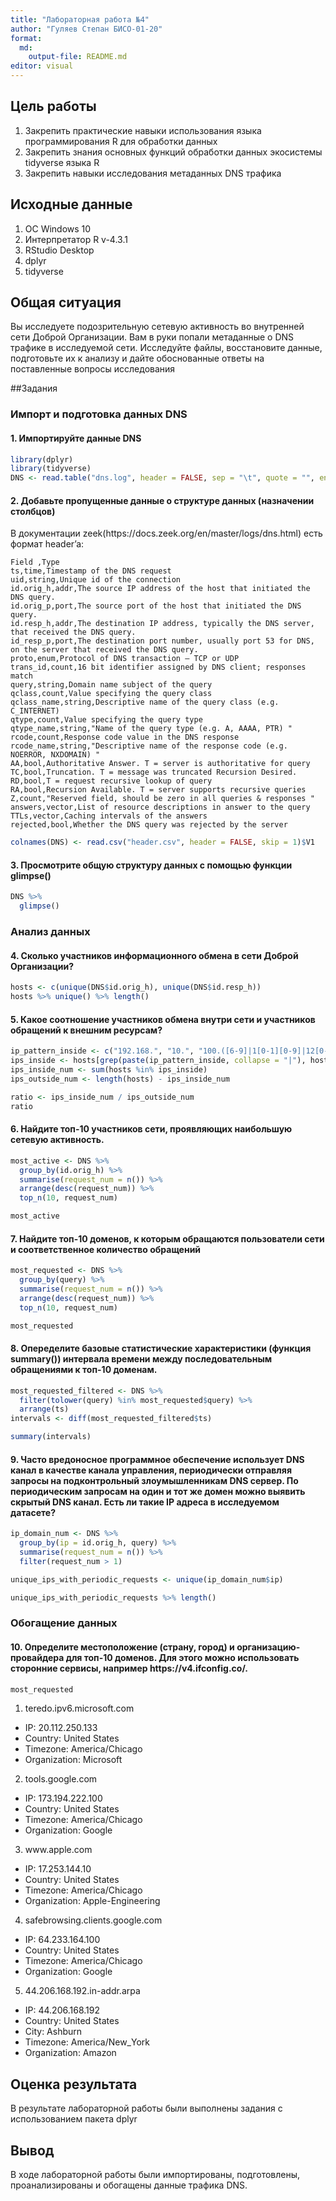 ```yaml
---
title: "Лабораторная работа №4"
author: "Гуляев Степан БИСО-01-20"
format: 
  md:
    output-file: README.md
editor: visual
---
```


## Цель работы

1.  Закрепить практические навыки использования языка программирования R для обработки данных
2.  Закрепить знания основных функций обработки данных экосистемы tidyverse языка R
3.  Закрепить навыки исследования метаданных DNS трафика

## Исходные данные

1.  ОС Windows 10
2.  Интерпретатор R v-4.3.1
3.  RStudio Desktop
4.  dplyr
5.  tidyverse

## Общая ситуация

Вы исследуете подозрительную сетевую активность во внутренней сети Доброй Организации. Вам в руки попали метаданные о DNS трафике в исследуемой сети. Исследуйте файлы, восстановите данные, подготовьте их к анализу и дайте обоснованные ответы на поставленные вопросы исследования

##Задания

### Импорт и подготовка данных DNS

#### 1. Импортируйте данные DNS

```r
library(dplyr)
library(tidyverse)
DNS <- read.table("dns.log", header = FALSE, sep = "\t", quote = "", encoding="UTF-8")
```

#### 2. Добавьте пропущенные данные о структуре данных (назначении столбцов)

В документации zeek(https://docs.zeek.org/en/master/logs/dns.html) есть формат header'a:

```         
Field ,Type 
ts,time,Timestamp of the DNS request
uid,string,Unique id of the connection 
id.orig_h,addr,The source IP address of the host that initiated the DNS query. 
id.orig_p,port,The source port of the host that initiated the DNS query.
id.resp_h,addr,The destination IP address, typically the DNS server, that received the DNS query.
id_resp_p,port,The destination port number, usually port 53 for DNS, on the server that received the DNS query.
proto,enum,Protocol of DNS transaction – TCP or UDP 
trans_id,count,16 bit identifier assigned by DNS client; responses match 
query,string,Domain name subject of the query 
qclass,count,Value specifying the query class 
qclass_name,string,Descriptive name of the query class (e.g. C_INTERNET) 
qtype,count,Value specifying the query type 
qtype_name,string,"Name of the query type (e.g. A, AAAA, PTR) "
rcode,count,Response code value in the DNS response 
rcode_name,string,"Descriptive name of the response code (e.g. NOERROR, NXDOMAIN) "
AA,bool,Authoritative Answer. T = server is authoritative for query 
TC,bool,Truncation. T = message was truncated Recursion Desired. 
RD,bool,T = request recursive lookup of query
RA,bool,Recursion Available. T = server supports recursive queries 
Z,count,"Reserved field, should be zero in all queries & responses "
answers,vector,List of resource descriptions in answer to the query 
TTLs,vector,Caching intervals of the answers 
rejected,bool,Whether the DNS query was rejected by the server 
```

```r
colnames(DNS) <- read.csv("header.csv", header = FALSE, skip = 1)$V1
```

#### 3. Просмотрите общую структуру данных с помощью функции glimpse()

```r
DNS %>%
  glimpse()
```

### Анализ данных

#### 4. Сколько участников информационного обмена в сети Доброй Организации?

```r
hosts <- c(unique(DNS$id.orig_h), unique(DNS$id.resp_h))
hosts %>% unique() %>% length()
```

#### 5. Какое соотношение участников обмена внутри сети и участников обращений к внешним ресурсам?

```r
ip_pattern_inside <- c("192.168.", "10.", "100.([6-9]|1[0-1][0-9]|12[0-7]).", "172.((1[6-9])|(2[0-9])|(3[0-1])).")
ips_inside <- hosts[grep(paste(ip_pattern_inside, collapse = "|"), hosts)]
ips_inside_num <- sum(hosts %in% ips_inside)
ips_outside_num <- length(hosts) - ips_inside_num

ratio <- ips_inside_num / ips_outside_num
ratio
```

#### 6. Найдите топ-10 участников сети, проявляющих наибольшую сетевую активность.

```r
most_active <- DNS %>%
  group_by(id.orig_h) %>%
  summarise(request_num = n()) %>%
  arrange(desc(request_num)) %>%
  top_n(10, request_num)

most_active
```

#### 7. Найдите топ-10 доменов, к которым обращаются пользователи сети и соответственное количество обращений

```r
most_requested <- DNS %>%
  group_by(query) %>%
  summarise(request_num = n()) %>%
  arrange(desc(request_num)) %>%
  top_n(10, request_num)

most_requested
```

#### 8. Опеределите базовые статистические характеристики (функция summary()) интервала времени между последовательным обращениями к топ-10 доменам.

```r
most_requested_filtered <- DNS %>% 
  filter(tolower(query) %in% most_requested$query) %>%
  arrange(ts)
intervals <- diff(most_requested_filtered$ts)

summary(intervals)
```

#### 9. Часто вредоносное программное обеспечение использует DNS канал в качестве канала управления, периодически отправляя запросы на подконтрольный злоумышленникам DNS сервер. По периодическим запросам на один и тот же домен можно выявить скрытый DNS канал. Есть ли такие IP адреса в исследуемом датасете?

```r
ip_domain_num <- DNS %>%
  group_by(ip = id.orig_h, query) %>%
  summarise(request_num = n()) %>%
  filter(request_num > 1)

unique_ips_with_periodic_requests <- unique(ip_domain_num$ip)

unique_ips_with_periodic_requests %>% length()
```

### Обогащение данных

#### 10. Определите местоположение (страну, город) и организацию-провайдера для топ-10 доменов. Для этого можно использовать сторонние сервисы, например https://v4.ifconfig.co/.

```r
most_requested
```

1.  teredo.ipv6.microsoft.com

-   IP: 20.112.250.133
-   Country: United States
-   Timezone: America/Chicago
-   Organization: Microsoft

2.  tools.google.com

-   IP: 173.194.222.100
-   Country: United States
-   Timezone: America/Chicago
-   Organization: Google

3.  www.apple.com

-   IP: 17.253.144.10
-   Country: United States
-   Timezone: America/Chicago
-   Organization: Apple-Engineering

4.  safebrowsing.clients.google.com

-   IP: 64.233.164.100
-   Country: United States
-   Timezone: America/Chicago
-   Organization: Google

5.  44.206.168.192.in-addr.arpa

-   IP: 44.206.168.192
-   Country: United States
-   City: Ashburn
-   Timezone: America/New_York
-   Organization: Amazon

## Оценка результата

В результате лабораторной работы были выполнены задания с использованием пакета dplyr

## Вывод

В ходе лабораторной работы были импортированы, подготовлены, проанализированы и обогащены данные трафика DNS.
